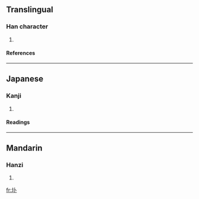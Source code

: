 ==Translingual==
===Han character===
{{Han char|rn=32|rad=土|as=02|sn=5|four=|canj=土卜 (GY)}}
# {{defn|Han|sort=土02}}
====References====
{{Han ref|kx=0223.090|dkj=04876|dj=0455.080|hdz=10417.090|uh=5724|ud=22308}}
----
==Japanese==
===Kanji===
{{ja-kanji|grade=|rs=土02}}
# {{defn|Japanese}} 
====Readings====
{{ja-readings|on=[[はく]] (haku), [[ほく]] (hoku)|kun=[[つちくれ]] (tsuchikure)}}
----
==Mandarin==
===Hanzi===
{{cmn-hanzi|pin=[[pú]] (pu2), [[pǔ]] (pu3)|wg=p'u<sup>2</sup>, p'u<sup>3</sup>}}
# {{defn|Mandarin}}

[[fr:圤]]